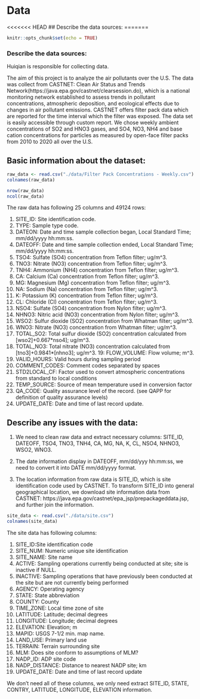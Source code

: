 # Data

<<<<<<< HEAD
## Describe the data sources: 
=======
```r
knitr::opts_chunk$set(echo = TRUE)
```

### Describe the data sources: 

Huiqian is responsible for collecting data. 

The aim of this project is to analyze the air pollutants over the U.S. The data was collect from CASTNET: Clean Air Status and Trends Network(https://java.epa.gov/castnet/clearsession.do), which is a national monitoring network established to assess trends in pollutant concentrations, atmospheric deposition, and ecological effects due to changes in air pollutant emissions. CASTNET offers filter pack data which are reported for the time interval which the filter was exposed. The data set is easily accessible through custom report. We chose weekly ambient concentrations of SO2 and HNO3 gases, and SO4, NO3, NH4 and base cation concentrations for particles as measured by open-face filter packs from 2010 to 2020 all over the U.S.

## Basic information about the dataset:


```r
raw_data <- read.csv("./data/Filter Pack Concentrations - Weekly.csv")
colnames(raw_data)
```

```r
nrow(raw_data)
ncol(raw_data)
```

The raw data has following 25 columns and 49124 rows:

1. SITE_ID: Site identification code.
2. TYPE: Sample type code.
3. DATEON: Date and time sample collection began, Local Standard Time; mm/dd/yyyy hh:mm:ss.
4. DATEOFF: Date and time sample collection ended, Local Standard Time; mm/dd/yyyy hh:mm:ss.
5. TSO4: Sulfate (SO4) concentration from Teflon filter; ug/m^3.
6. TNO3: Nitrate (NO3) concentration from Teflon filter; ug/m^3.
7. TNH4: Ammonium (NH4) concentration from Teflon filter; ug/m^3.
8. CA: Calcium (Ca) concentration from Teflon filter; ug/m^3.
9. MG: Magnesium (Mg) concentration from Teflon filter; ug/m^3.
10. NA: Sodium (Na) concentration from Teflon filter; ug/m^3.
11. K: Potassium (K) concentration from Teflon filter; ug/m^3.
12. CL: Chloride (Cl) concentration from Teflon filter; ug/m^3.
13. NSO4: Sulfate (SO4) concentration from Nylon filter; ug/m^3.
14. NHNO3: Nitric acid (NO3) concentration from Nylon filter; ug/m^3.
15. WSO2: Sulfur dioxide (SO2) concentration from Whatman filter; ug/m^3.
16. WNO3: Nitrate (NO3) concentration from Whatman filter; ug/m^3.
17. TOTAL_SO2:	Total sulfur dioxide (SO2) concentration calculated from [wso2]+0.667*nso4]; ug/m^3.
18. TOTAL_NO3:	Total nitrate (NO3) concentration calculated from [tno3]+0.9841*[nhno3]; ug/m^3.
19: FLOW_VOLUME:	Flow volume; m^3.
20. VALID_HOURS:	Valid hours during sampling period
21. COMMENT_CODES:	Comment codes separated by spaces
22. STD2LOCAL_CF:	Factor used to convert atmospheric concentrations from standard to local conditions
23. TEMP_SOURCE:	Source of mean temperature used in conversion factor
24. QA_CODE:	Quality assurance level of the record. (see QAPP for definition of quality assurance levels)
25. UPDATE_DATE: Date and time of last record update.

## Describe any issues with the data: 

1.  We need to clean raw data and extract necessary columns: SITE_ID, DATEOFF, TSO4, TNO3, TNH4, CA, MG, NA, K, CL, NSO4, NHNO3, WSO2, WNO3.


2.  The date information display in DATEOFF, mm/dd/yyy hh:mm:ss, we need to convert it into DATE mm/dd/yyyy format.

3.  The location information from raw data is SITE_ID, which is site identification code used by CASTNET. To transform SITE_ID into general geographical location, we download site information data from CASTNET: https://java.epa.gov/castnet/epa_jsp/prepackageddata.jsp, and further join the information.


```r
site_data <- read.csv("./data/site.csv")
colnames(site_data)
```

The site data has following columns:

1. SITE_ID:Site identification code
2.	SITE_NUM:	Numeric unique site identification
3.	SITE_NAME:	Site name
4.	ACTIVE:	Sampling operations currently being conducted at site; site is inactive if NULL.
5.	INACTIVE:	Sampling operations that have previously been conducted at the site but are not currently being performed
6.	AGENCY:	Operating agency
7.	STATE:	State abbreviation
8.	COUNTY:	County
9.	TIME_ZONE:	Local time zone of site
10.	LATITUDE:	Latitude; decimal degrees
11.	LONGITUDE: Longitude; decimal degrees
12.	ELEVATION: Elevation; m
13.	MAPID:	USGS 7-1/2 min. map name.
14.	LAND_USE:	Primary land use
15.	TERRAIN:	Terrain surrounding site
16.	MLM:	Does site conform to assumptions of MLM?
17.	NADP_ID: ADP site code
18.	NADP_DISTANCE: Distance to nearest NADP site; km
19.	UPDATE_DATE: Date and time of last record update


We don't need all of these columns, we only need extract SITE_ID, STATE, CONTRY, LATITUDE, LONGITUDE, ELEVATION information.


